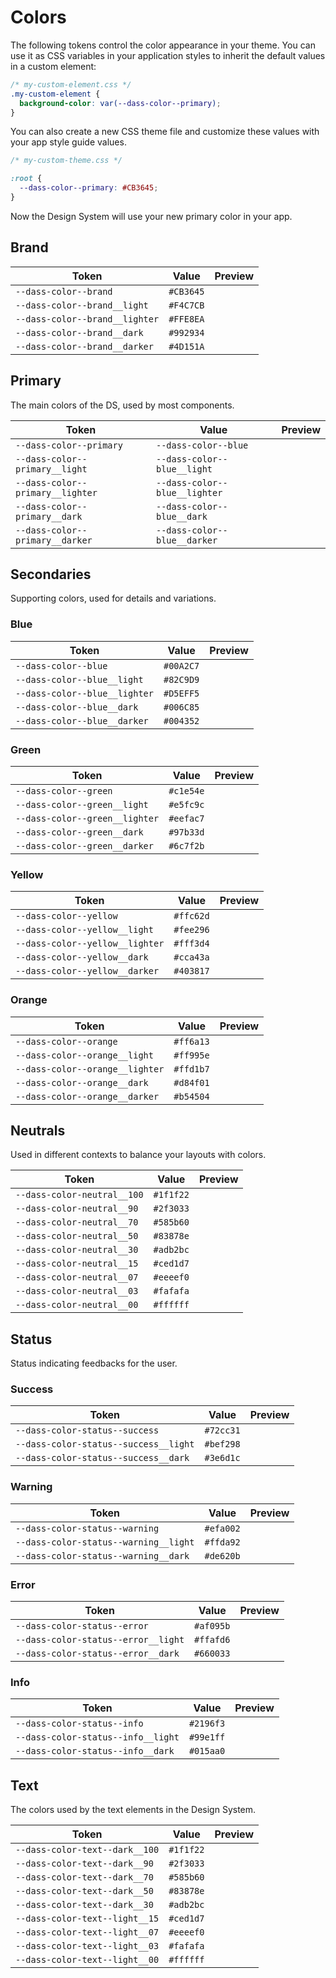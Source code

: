 
<Meta title="Style Guide/Colors" />

# Colors

The following tokens control the color appearance in your theme. You can use it as CSS variables in your application styles to inherit the default values in a custom element:

```css
/* my-custom-element.css */
.my-custom-element {
  background-color: var(--dass-color--primary);
}
```

You can also create a new CSS theme file and customize these values with your app style guide values.

```css
/* my-custom-theme.css */

:root {
  --dass-color--primary: #CB3645;
}
```

Now the Design System will use your new primary color in your app.

## Brand

| Token                          |   Value   | Preview                                                        |
| -----------------------------  | --------- | -------------------------------------------------------------- |
| `--dass-color--brand`          | `#CB3645` | <span class='dass-sb-color dass-color--brand'></span>          |
| `--dass-color--brand__light`   | `#F4C7CB` | <span class='dass-sb-color dass-color--brand__light'></span>   |
| `--dass-color--brand__lighter` | `#FFE8EA` | <span class='dass-sb-color dass-color--brand__lighter'></span> |
| `--dass-color--brand__dark`    | `#992934` | <span class='dass-sb-color dass-color--brand__dark'></span>    |
| `--dass-color--brand__darker`  | `#4D151A` | <span class='dass-sb-color dass-color--brand__darker'></span>  |

## Primary

The main colors of the DS, used by most components.

| Token                            | Value                         | Preview                                                          |
| -------------------------------  | ----------------------------- | ---------------------------------------------------------------- |
| `--dass-color--primary`          | `--dass-color--blue`          | <span class='dass-sb-color dass-color--primary'></span>          |
| `--dass-color--primary__light`   | `--dass-color--blue__light`   | <span class='dass-sb-color dass-color--primary__light'></span>   |
| `--dass-color--primary__lighter` | `--dass-color--blue__lighter` | <span class='dass-sb-color dass-color--primary__lighter'></span> |
| `--dass-color--primary__dark`    | `--dass-color--blue__dark`    | <span class='dass-sb-color dass-color--primary__dark'></span>    |
| `--dass-color--primary__darker`  | `--dass-color--blue__darker`  | <span class='dass-sb-color dass-color--primary__darker'></span>  |

## Secondaries

Supporting colors, used for details and variations.

### Blue

| Token                         | Value     | Preview                                                       |
| ----------------------------- | --------- | ------------------------------------------------------------- |
| `--dass-color--blue`          | `#00A2C7` | <span class='dass-sb-color dass-color--blue'></span>          |
| `--dass-color--blue__light`   | `#82C9D9` | <span class='dass-sb-color dass-color--blue__light'></span>   |
| `--dass-color--blue__lighter` | `#D5EFF5` | <span class='dass-sb-color dass-color--blue__lighter'></span> |
| `--dass-color--blue__dark`    | `#006C85` | <span class='dass-sb-color dass-color--blue__dark'></span>    |
| `--dass-color--blue__darker`  | `#004352` | <span class='dass-sb-color dass-color--blue__darker'></span>  |

### Green

| Token                          | Value     | Preview                                                        |
| ------------------------------ | --------- | -------------------------------------------------------------- |
| `--dass-color--green`          | `#c1e54e` | <span class='dass-sb-color dass-color--green'></span>          |
| `--dass-color--green__light`   | `#e5fc9c` | <span class='dass-sb-color dass-color--green__light'></span>   |
| `--dass-color--green__lighter` | `#eefac7` | <span class='dass-sb-color dass-color--green__lighter'></span> |
| `--dass-color--green__dark`    | `#97b33d` | <span class='dass-sb-color dass-color--green__dark'></span>    |
| `--dass-color--green__darker`  | `#6c7f2b` | <span class='dass-sb-color dass-color--green__darker'></span>  |

### Yellow

| Token                           | Value     | Preview                                                         |
| ------------------------------- | --------- | --------------------------------------------------------------- |
| `--dass-color--yellow`          | `#ffc62d` | <span class='dass-sb-color dass-color--yellow'></span>          |
| `--dass-color--yellow__light`   | `#fee296` | <span class='dass-sb-color dass-color--yellow__light'></span>   |
| `--dass-color--yellow__lighter` | `#fff3d4` | <span class='dass-sb-color dass-color--yellow__lighter'></span> |
| `--dass-color--yellow__dark`    | `#cca43a` | <span class='dass-sb-color dass-color--yellow__dark'></span>    |
| `--dass-color--yellow__darker`  | `#403817` | <span class='dass-sb-color dass-color--yellow__darker'></span>  |

### Orange

| Token                           | Value     | Preview                                                         |
| ------------------------------- | --------- | --------------------------------------------------------------- |
| `--dass-color--orange`          | `#ff6a13` | <span class='dass-sb-color dass-color--orange'></span>          |
| `--dass-color--orange__light`   | `#ff995e` | <span class='dass-sb-color dass-color--orange__light'></span>   |
| `--dass-color--orange__lighter` | `#ffd1b7` | <span class='dass-sb-color dass-color--orange__lighter'></span> |
| `--dass-color--orange__dark`    | `#d84f01` | <span class='dass-sb-color dass-color--orange__dark'></span>    |
| `--dass-color--orange__darker`  | `#b54504` | <span class='dass-sb-color dass-color--orange__darker'></span>  |

## Neutrals

Used in different contexts to balance your layouts with colors.

| Token                       | Value     | Preview                                                     |
| ----------------------      | --------- | ----------------------------------------------------------- |
| `--dass-color-neutral__100` | `#1f1f22` | <span class='dass-sb-color dass-color-neutral__100'></span> |
| `--dass-color-neutral__90`  | `#2f3033` | <span class='dass-sb-color dass-color-neutral__90'></span>  |
| `--dass-color-neutral__70`  | `#585b60` | <span class='dass-sb-color dass-color-neutral__70'></span>  |
| `--dass-color-neutral__50`  | `#83878e` | <span class='dass-sb-color dass-color-neutral__50'></span>  |
| `--dass-color-neutral__30`  | `#adb2bc` | <span class='dass-sb-color dass-color-neutral__30'></span>  |
| `--dass-color-neutral__15`  | `#ced1d7` | <span class='dass-sb-color dass-color-neutral__15'></span>  |
| `--dass-color-neutral__07`  | `#eeeef0` | <span class='dass-sb-color dass-color-neutral__07'></span>  |
| `--dass-color-neutral__03`  | `#fafafa` | <span class='dass-sb-color dass-color-neutral__03'></span>  |
| `--dass-color-neutral__00`  | `#ffffff` | <span class='dass-sb-color dass-color-neutral__00'></span>  |

## Status

Status indicating feedbacks for the user.

### Success

| Token                                 | Value     | Preview                                                               |
| --------------------------------      | --------- | --------------------------------------------------------------------  |
| `--dass-color-status--success`        | `#72cc31` | <span class='dass-sb-color dass-color-status--success'></span>        |
| `--dass-color-status--success__light` | `#bef298` | <span class='dass-sb-color dass-color-status--success__light'></span> |
| `--dass-color-status--success__dark`  | `#3e6d1c` | <span class='dass-sb-color dass-color-status--success__dark'></span>  |

### Warning

| Token                                 | Value     | Preview                                                               |
| ------------------------------------- | --------- | --------------------------------------------------------------------- |
| `--dass-color-status--warning`        | `#efa002` | <span class='dass-sb-color dass-color-status--warning'></span>        |
| `--dass-color-status--warning__light` | `#ffda92` | <span class='dass-sb-color dass-color-status--warning__light'></span> |
| `--dass-color-status--warning__dark`  | `#de620b` | <span class='dass-sb-color dass-color-status--warning__dark'></span>  |

### Error

| Token                               | Value     | Preview                                                             |
| ----------------------------------- | --------- | ------------------------------------------------------------------- |
| `--dass-color-status--error`        | `#af095b` | <span class='dass-sb-color dass-color-status--error'></span>        |
| `--dass-color-status--error__light` | `#ffafd6` | <span class='dass-sb-color dass-color-status--error__light'></span> |
| `--dass-color-status--error__dark`  | `#660033` | <span class='dass-sb-color dass-color-status--error__dark'></span>  |

### Info

| Token                              | Value     | Preview                                                            |
| ---------------------------------- | --------- | ------------------------------------------------------------------ |
| `--dass-color-status--info`        | `#2196f3` | <span class='dass-sb-color dass-color-status--info'></span>        |
| `--dass-color-status--info__light` | `#99e1ff` | <span class='dass-sb-color dass-color-status--info__light'></span> |
| `--dass-color-status--info__dark`  | `#015aa0` | <span class='dass-sb-color dass-color-status--info__dark'></span>  |

## Text

The colors used by the text elements in the Design System.

| Token                          | Value     | Preview                                                        |
| ------------------------------ | --------- | -------------------------------------------------------------- |
| `--dass-color-text--dark__100` | `#1f1f22` | <span class='dass-sb-color dass-color-text--dark__100'></span> |
| `--dass-color-text--dark__90`  | `#2f3033` | <span class='dass-sb-color dass-color-text--dark__90'></span>  |
| `--dass-color-text--dark__70`  | `#585b60` | <span class='dass-sb-color dass-color-text--dark__70'></span>  |
| `--dass-color-text--dark__50`  | `#83878e` | <span class='dass-sb-color dass-color-text--dark__50'></span>  |
| `--dass-color-text--dark__30`  | `#adb2bc` | <span class='dass-sb-color dass-color-text--dark__30'></span>  |
| `--dass-color-text--light__15` | `#ced1d7` | <span class='dass-sb-color dass-color-text--light__15'></span> |
| `--dass-color-text--light__07` | `#eeeef0` | <span class='dass-sb-color dass-color-text--light__07'></span> |
| `--dass-color-text--light__03` | `#fafafa` | <span class='dass-sb-color dass-color-text--light__03'></span> |
| `--dass-color-text--light__00` | `#ffffff` | <span class='dass-sb-color dass-color-text--light__00'></span> |
